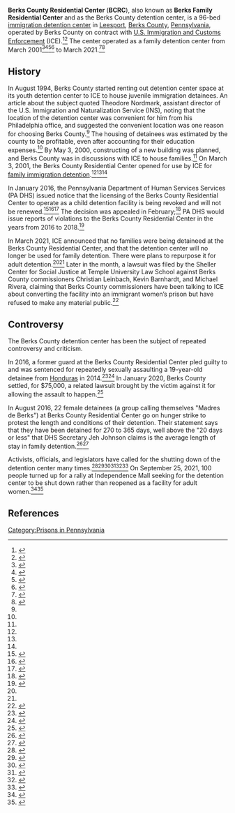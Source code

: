 {{Infobox prison
| prison_name    = Berks County Residential Center
| image          = 
| location       = 1040 Berks Road<br/>Bern Township<br/>[[Leesport, Pennsylvania|Leesport]]<br/>[[Berks County, Pennsylvania|Berks County]], [[Pennsylvania]]
| classification = Immigration detention facility
| capacity       = 96
| opened         = 2001
| managed_by     = [[Berks County, Pennsylvania|Berks County]], [[Pennsylvania]]
}}

'''Berks County Residential Center''' ('''BCRC'''), also known as '''Berks Family Residential Center''' and as the Berks County detention center, is a 96-bed [[list of immigrant detention sites in the United States|immigration detention center]] in [[Leesport, Pennsylvania|Leesport]], [[Berks County, Pennsylvania|Berks County]], [[Pennsylvania]], operated by Berks County on contract with [[U.S. Immigration and Customs Enforcement]] (ICE).<ref>{{cite web|url = https://www.ice.gov/detain/detention-facilities/berks-family-residential-center|title = Berks Family Residential Center: Philadelphia Field Office|accessdate = December 19, 2021}}</ref><ref>{{cite web|url = https://www.co.berks.pa.us/dept/BCRC/Pages/default.aspx|title = Berks County Residential Center|publisher = County of Berks|accessdate = December 19, 2021}}</ref> The center operated as a family detention center from March 2001<ref name=ldnews>{{cite web|url = https://www.ldnews.com/story/news/2017/06/16/why-pa-county-houses-central-american-immigrant-families/354842001/|title = Why a PA county houses Central American immigrant families|last = Moyer|first = Merriell|date = June 16, 2017|accessdate = July 4, 2021|publisher = Lebanon Daily News}}</ref><ref name=readingeagle>{{cite web|url = https://www.readingeagle.com/news/what-you-need-to-know-about-the-residential-center-holding-immigrant-families-in-berks-county/article_597ea009-3706-5664-b1b4-4d0a3149edf5.html|title = What you need to know about the residential center holding immigrant families in Berks County|last = Shuey|first = Karen|last2 = Mekeel|first2 = David|last3 = Orozco|first3 = Anthony|date = June 24, 2018|accessdate = July 4, 2021|publisher = Reading Eagle}}</ref><ref name=billypenn>{{cite web|url = https://billypenn.com/2018/06/22/why-pas-controversial-detention-center-for-immigrant-families-is-still-open/|title = Why PA’s controversial Berks detention center for immigrant families is still open. A chorus of legislators and Philadelphia City Council are calling for the facility’s closure, as pressure mounts on Gov. Tom Wolf.|last = Deppen|first = Colin|last2 = Hughes|first2 = Sarah Ann|date = June 22, 2018|accessdate = July 4, 2021|publisher = BillyPenn}}</ref><ref>{{cite web|url = https://whyy.org/articles/lawyers-civic-groups-keep-the-pressure-on-berks-family-residential-center/|title = Lawyers, civic groups keep the pressure on Berks Family Residential Center|last = Orozco|first = Anthony|date = March 31, 2021|accessdate = July 4, 2021|publisher = WHYY}}</ref> to March 2021.<ref name=post-gazette>{{cite web|url = https://www.post-gazette.com/news/state/2021/03/03/Last-family-released-from-Berks-County-immigration-detention-center-pennsylvania/stories/202103030106|title = Last family released from Berks County immigration detention center|last = Hall|first = Peter|date = March 3, 2021|accessdate = December 18, 2021|publisher = The Morning Call}}</ref><ref name=nbcphil>{{cite web|url = https://www.nbcphiladelphia.com/news/local/us-says-it-will-stop-using-berks-co-detention-center-to-hold-migrant-families/2730911/|title = US Says It Will Stop Using Berks Co. Detention Center to Hold Migrant Families. The detention center in Pennsylvania will instead be used by ICE to hold adults, the government said|last = Merchant|first = Nomaan|date = March 6, 2021|accessdate = December 18, 2021|publisher = NBC Philadelphia}}</ref>

== History ==

In August 1994, Berks County started renting out detention center space at its youth detention center to ICE to house juvenile immigration detainees. An article about the subject quoted Theodore Nordmark, assistant director of the U.S. Immigration and Naturalization Service (INS), noting that the location of the detention center was convenient for him from his Philadelphia office, and suggested the convenient location was one reason for choosing Berks County.<ref name=ldnews/> The housing of detainees was estimated by the county to be profitable, even after accounting for their education expenses.<ref name=ldnews/> By May 3, 2000, constructing of a new building was planned, and Berks County was in discussions with ICE to house families.<ref name=ldnews/> On March 3, 2001, the Berks County Residential Center opened for use by ICE for [[family immigration detention in the United States|family immigration detention]].<ref name=ldnews/><ref name=billypenn/><ref name=readingeagle/>

In January 2016, the Pennsylvania Department of Human Services Services (PA DHS) issued notice that the licensing of the Berks County Residential Center to operate as a child detention facility is being revoked and will not be renewed.<ref>{{cite web|url = http://services.dpw.state.pa.us/Resources/Documents/Pdf/ViolationReports/20160128_14386.pdf|title = The Department of Human Services is not renewing the certificate of compliance issued to the Berks County Commissioners to operate the Berks County Residential Center as a child residential facility|date = January 27, 2016|accessdate = July 4, 2021|publisher = Pennsylvania Department of Human Services}}</ref><ref>{{cite web|url = https://www2.law.temple.edu/csj/publication/pennsylvanias-legal-authority-shut-berks-family-detention-center/|title = Pennsylvania’s legal authority to shut down Berks Family Detention Center|date = October 31, 2017|accessdate = July 4, 2021|publisher = Center for Social Justice, Temple University Beasley School of Law}}</ref><ref>{{cite web|url = https://www.readingeagle.com/2016/01/30/state-wont-renew-license-of-berks-county-residential-center/|title = State won’t renew license of Berks County Residential Center|date = January 30, 2016|accessdate = December 18, 2021|publisher = Reading Eagle}}</ref> The decision was appealed in February;<ref>{{cite web|url = http://services.dpw.state.pa.us/Resources/Documents/Pdf/ViolationReports/20160211_14386.pdf|title = This is to acknowledge receipt of your request to appeal the Department's decision to NON-RENEW and REVOKE the license for Berks County Residential Center.|date = February 8, 2016|accessdate = July 4, 2021|publisher = Pennsylvania Department of Human Services}}</ref> PA DHS would issue reports of violations to the Berks County Residential Center in the years from 2016 to 2018.<ref>{{cite web|url = http://services.dpw.state.pa.us/dhs/ViolationReport.aspx?reportid=14386&fac=BERKS%20COUNTY%20RESIDENTIAL%20CENTER#.WywNLlOUuRu|title = Inspection/Violation Reports for BERKS COUNTY RESIDENTIAL CENTER|accessdate = July 4, 2021|publisher = Pennsylvania Department of Human Services}}</ref>

In March 2021, ICE announced that no families were being detaineed at the Berks County Residential Center, and that the detention center will no longer be used for family detention. There were plans to repurpose it for adult detention.<ref name=post-gazette/><ref name=nbcphil/> Later in the month, a lawsuit was filed by the Sheller Center for Social Justice at Temple University Law School against Berks County commissioners Christian Leinbach, Kevin Barnhardt, and Michael Rivera, claiming that Berks County commissioners have been talking to ICE about converting the facility into an immigrant women’s prison but have refused to make any material public.<ref>{{cite web|url = https://www.inquirer.com/news/berks-immigrant-family-detention-center-ice-deportation-immigration-lawsuit-20210330.html|title = Immigration activists sue Berks commissioners to learn plans for ICE detention center. In March the center was emptied without explanation of the immigrant families it confined for two decades|last = Gammage|first = Jeff|date = March 30, 2021|accessdate = December 18, 2021|publisher = The Philadelphia Inquirer}}</ref>

== Controversy ==

The Berks County detention center has been the subject of repeated controversy and criticism.

In 2016, a former guard at the Berks County Residential Center pled guilty to and was sentenced for repeatedly sexually assaulting a 19-year-old detainee from [[Honduras]] in 2014.<ref>{{cite web|url = https://www.readingeagle.com/2016/04/15/west-reading-man-sentenced-for-sex-with-detainee/|title = West Reading man sentenced for sex with detainee|last = Weaver|first = Stephanie|date = April 15, 2016|accessdate = December 18, 2021|publisher = Reading Eagle}}</ref><ref>{{cite web|url = https://immigrationimpact.com/2016/04/15/berks-detention-center-employee-convicted-sexual-assault-young-honduran-mother/|title = Berks Detention Center Employee Convicted of Sexual Assault of Young Honduran Mother|last = Harris|first = Lindsay|date = April 15, 2016|accessdate = December 18, 2021|publisher = Immigration Impact}}</ref> In January 2020, Berks County settled, for $75,000, a related lawsuit brought by the victim against it for allowing the assault to happen.<ref>{{cite web|url = https://www.mcall.com/news/pennsylvania/mc-nws-pa-berks-family-center-immigration-rape-trial-20200123-foju57hsvff43gwzmqhna2l7xu-story.html|title = Berks County will pay $75,000 to refugee who says she was sexually assaulted by worker at immigration center|last = Hall|first = Peter|date = January 23, 2020|accessdate = December 18, 2021|publisher = The Morning Call}}</ref>

In August 2016, 22 female detainees (a group calling themselves "Madres de Berks") at Berks County Residential Center go on hunger strike to protest the length and conditions of their detention. Their statement says that they have been detained for 270 to 365 days, well above the "20 days or less" that DHS Secretary Jeh Johnson claims is the average length of stay in family detention.<ref>{{cite web|url = https://kristof.blogs.nytimes.com/2016/08/12/mothers-to-homeland-security-we-wont-eat-until-we-have-asylum/|title = Mothers to Homeland Security: We Won’t Eat Until We Are Released|author = Madres de Berks|date = August 12, 2016|accessdate = December 18, 2021|publisher = New York Times}}</ref><ref>{{cite web|url = https://immigrationimpact.com/2016/08/15/mothers-hunger-strike-berks-family-detention-facility/|title = Why 22 Mothers Are On a Hunger Strike at the Berks Family Detention Facility|last = Feliz|first = Wendy|date = August 15, 2016|accessdate = December 18, 2021|publisher = Immigration Impact}}</ref>

Activists, officials, and legislators have called for the shutting down of the detention center many times.<ref>{{cite web|url = https://www.pahouse.com/files/Documents/2021-07-28_033911__BCDC%20Final%20(002).pdf|title = Re: Terminate ICE contract at the Berks County Residential Center|date = July 28, 2021|accessdate = December 18, 2021}}</ref><ref>{{cite web|url = https://www.cityandstatepa.com/content/democrats-urge-feds-shut-down-berks-county-immigration-facility|title = Democrats urge feds to shut down Berks County immigration facility|date = July 29, 2021|accessdate = December 18, 2021|publisher = City & State Pennsylvania|last = Sweitzer|first = Justin}}</ref><ref>{{cite web|url = https://dean.house.gov/2021/10/congresswoman-madeleine-dean-leads-a-letter-to-terminate-ice-contract-at-the-berks-county-residential-center|title = Congresswoman Madeleine Dean Leads a Letter to Terminate ICE contract at the Berks County Residential Center|date = October 5, 2021|accessdate = December 18, 2021}}</ref><ref>{{cite web|url = https://www.witf.org/2019/12/11/confinement-and-desperation-at-berks-immigrant-detainment-center-detailed-in-auditor-generals-report/|title = ‘Confinement and desperation’ at Berks County immigrant detention center detailed in auditor general’s report. U.S. Immigration and Customs Enforcement has twice denied requests to tour the Berks County Residential Center, where people are being kept for months while they await administrative hearings.|date = December 11, 2019|accessdate = December 18, 2021|last = Sholtis|first = Brett|publisher = WITF}}</ref><ref>{{cite web|url = https://www.inquirer.com/news/close-immigrant-detention-centers-berks-county-20210927.html|title = It’s time to close immigrant detention centers for good, not expand them. The move to expand a Berks County detention center is being driven by the Biden administration as part of their overall immigration plan, despite campaign promises to the contrary.|last = Torres-Garcia|first = Adrianna|date = September 27, 2021|accessdate = December 18, 2021|publisher = The Philadelphia Inquirer}}</ref><ref>{{cite web|url = https://generocity.org/philly/2021/09/29/opinion-its-time-to-permanently-close-berks-countys-immigrant-detention-center/|title = Opinion: It’s time to permanently close Berks County’s immigrant detention center. "As we speak, the Biden administration is pushing to turn the Berks County family prison into a women's prison," says guest columnist Jasmine Rivera.|last = Rivera|first = Jasmine|date = September 29, 2021|accessdate = December 18, 2021|publisher = Generocity}}</ref> On September 25, 2021, 100 people turned up for a rally at Independence Mall seeking for the detention center to be shut down rather than reopened as a facility for adult women.<ref>{{cite web|url = https://www.inquirer.com/news/berks-detention-center-immigration-rally-philadelphia-20210925.html|title = At Independence Hall, activists call for end of ICE contract and the plan for a women’s prison. “We believe that no one should be incarcerated for being a migrant,” said Adrianna Torres-Garcia, of the Free Migration Project.|date = September 25, 2021|accessdate = December 18, 2021|last = Whelan|first = Aubrey|publisher = The Philadelphia Inquirer}}</ref><ref>{{cite web|url = https://www.theloquitur.com/the-center-on-immigration-joins-the-fight-to-shut-down-berks-and-to-support-haitian-immigrants/|title = The Center on Immigration joins the fight to shut down Berks and to support Haitian immigrants|last = Campos-Sánchez|first = Rodrigo|date = October 5, 2021|accessdate = December 18, 2021}}</ref>

== References ==

{{reflist|30em}}

{{coord missing|Pennsylvania}}

[[Category:Prisons in Pennsylvania]]

